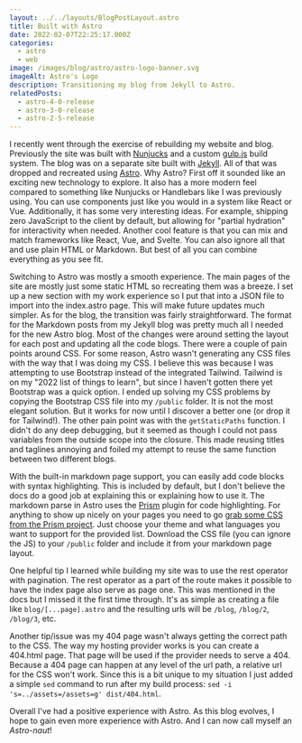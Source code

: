 ```yaml
---
layout: ../../layouts/BlogPostLayout.astro
title: Built with Astro
date: 2022-02-07T22:25:17.000Z
categories:
  - astro
  - web
image: /images/blog/astro/astro-logo-banner.svg
imageAlt: Astro's Logo
description: Transitioning my blog from Jekyll to Astro.
relatedPosts:
  - astro-4-0-release
  - astro-3-0-release
  - astro-2-5-release
---
```


I recently went through the exercise of rebuilding my website and blog. Previously
the site was built with [Nunjucks](https://mozilla.github.io/nunjucks/) and a custom
[gulp.js](https://gulpjs.com/) build system. The blog was on a separate site
built with [Jekyll](https://jekyllrb.com/). All of that was dropped and recreated
using [Astro](https://astro.build/). Why Astro? First off
it sounded like an exciting new technology to explore. It also has a more modern feel
compared to something like Nunjucks or Handlebars like I was previously using.
You can use components just like you would in a system like React or Vue.
Additionally, it has some very interesting ideas. For example, shipping zero JavaScript
to the client by default, but allowing for "partial hydration" for interactivity
when needed. Another cool feature is that you can mix and match frameworks
like React, Vue, and Svelte. You can also ignore all that and use plain HTML
or Markdown. But best of all you can combine everything as you see fit.

Switching to Astro was mostly a smooth experience. The main pages of the site
are mostly just some static HTML so recreating them was a breeze. I set up a new
section with my work experience so I put that into a JSON file to import into
the index.astro page. This will make future updates much simpler. As for the blog,
the transition was fairly straightforward. The format for the Markdown posts from my Jekyll
blog was pretty much all I needed for the new Astro blog. Most of the changes
were around setting the layout for each post and updating all the code blogs.
There were a couple of pain points around CSS. For some reason, Astro wasn't
generating any CSS files with the way that I was doing my CSS. I believe this was
because I was attempting to use Bootstrap instead of the integrated Tailwind.
Tailwind is on my "2022 list of things to learn", but since I haven't gotten there
yet Bootstrap was a quick option. I ended up solving my CSS problems by copying
the Bootstrap CSS file into my `/public` folder. It is not the most elegant solution.
But it works for now until I discover a better one (or drop it for Tailwind!).
The other pain point was with the `getStaticPaths` function. I didn't
do any deep debugging, but it seemed as though I could not pass variables from
the outside scope into the closure. This made reusing titles and taglines annoying
and foiled my attempt to reuse the same function between two different blogs.

<RandomSupport />

With the built-in markdown page support, you can easily add code blocks with syntax
highlighting. This is included by default, but I don't believe the docs do a good
job at explaining this or explaining how to use it. The markdown parse in Astro
uses the [Prism](https://prismjs.com/) plugin for code highlighting. For
anything to show up nicely on your pages you need to go
[grab some CSS from the Prism project](https://prismjs.com/download.html#themes=prism-tomorrow&languages=markup+css+clike+javascript).
Just choose your theme and what languages you want to support for the provided list.
Download the CSS file (you can ignore the JS) to your `/public` folder and include
it from your markdown page layout.

One helpful tip I learned while building my site was to use the rest operator
with pagination. The rest operator as a part of the route makes it possible to
have the index page also serve as page one. This was mentioned in the docs but
I missed it the first time through. It's as simple as creating a file like
`blog/[...page].astro` and the resulting urls will be `/blog`, `/blog/2`, `/blog/3`,
etc.

Another tip/issue was my 404 page wasn't always getting the correct path to the
CSS. The way my hosting provider works is you can create a 404.html page. That page
will be used if the provider needs to serve a 404. Because a 404
page can happen at any level of the url path, a relative url for the CSS won't work.
Since this is a bit unique to my situation I just added a simple `sed` command to run
after my build process: `sed -i 's=../assets=/assets=g' dist/404.html`.

Overall I've had a positive experience with Astro. As this blog evolves, I hope
to gain even more experience with Astro. And I can now call myself an *Astro-naut*!
